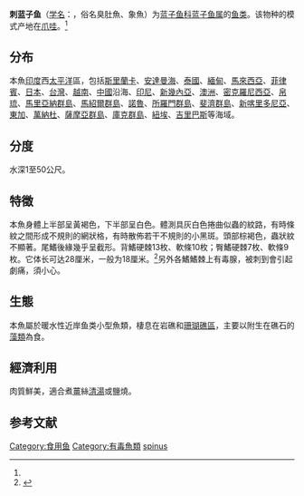 {{Speciesbox
| name = 刺藍子魚
| image = Siganus spinus.jpg
| status = NE
| status_system = IUCN3.1
| genus = Siganus
| species = spinus
| authority = [[卡尔·林奈|Linnaeus]], 1758<ref name='id8139'>{{cite web| url =http://www.bioinfo.cn/db05/BjdwSpecies.php?action=view&id=8139| title =刺蓝子鱼| work =中国动物物种编目数据库| publisher =中国科学院微生物研究所| author =中国科学院动物研究所| accessdate =2009-04-16| deadurl =yes| archiveurl =https://web.archive.org/web/20160305063903/http://www.bioinfo.cn/db05/BjdwSpecies.php?action=view&id=8139| archivedate =2016-03-05}}</ref>
| synonyms = *''Amphacanthus guamensis''<br /><small>Valenciennes, 1835</small>
*''Siganus marmorata''<br /><small>Quoy & Gaimard, 1825</small>
*''Amphacanthus tumifrons''<br /><small>Valenciennes, 1835</small>
*''Siganus tumifrons''<br /><small>Valenciennes, 1835</small>
*''Siganus striolatus''<br /><small>Günther, 1861</small>
*''Amphacanthus marmoratus''<br /><small>Quoy & Gaimard, 1825</small>
*''Amphacanthus striolatus''<br /><small>Günther, 1861</small>
*''Teuthis marmorata''<br /><small>Quoy & Gaimard, 1825</small>
*''Teuthis tumifrons''<br /><small>Valenciennes, 1835</small>
*''Teuthis striolata''<br /><small>Günther, 1861</small>
*''Amphacanthus scaroides''<br /><small>Bleeker, 1853</small>
*''Sparus spinus''<br /><small>Linnaeus, 1758</small>
*''Siganus marmoratus''<br /><small>Linnaeus, 1758</small>
}}
'''刺蓝子鱼'''（[[学名|学名]]：{{lang|la|''Siganus spinus''}}，俗名臭肚魚、象魚）为[[蓝子鱼科|蓝子鱼科]][[蓝子鱼属|蓝子鱼属]]的[[鱼类|鱼类]]。该物种的模式产地在[[爪哇|爪哇]]。<ref name='id8139'/>

==分布==
本魚[[印度|印度]]西[[太平洋|太平洋]]區，包括[[斯里蘭卡|斯里蘭卡]]、[[安達曼海|安達曼海]]、[[泰國|泰國]]、[[緬甸|緬甸]]、[[馬來西亞|馬來西亞]]、[[菲律賓|菲律賓]]、[[日本|日本]]、[[台灣|台灣]]、[[越南|越南]]、[[中國|中國]]沿海、[[印尼|印尼]]、[[新幾內亞|新幾內亞]]、[[澳洲|澳洲]]、[[密克羅尼西亞|密克羅尼西亞]]、[[帛琉|帛琉]]、[[馬里亞納群島|馬里亞納群島]]、[[馬紹爾群島|馬紹爾群島]]、[[諾魯|諾魯]]、[[所羅門群島|所羅門群島]]、[[斐濟群島|斐濟群島]]、[[新喀里多尼亞|新喀里多尼亞]]、[[東加|東加]]、[[萬納杜|萬納杜]]、[[薩摩亞群島|薩摩亞群島]]、[[庫克群島|庫克群島]]、[[紐埃|紐埃]]、[[吉里巴斯|吉里巴斯]]等海域。

==分度==
水深1至50公尺。

==特徵==
本魚身體上半部呈黃褐色，下半部呈白色。體測具灰白色捲曲似蟲的紋路，有時條紋之間形成不規則的網狀格，有時散佈若干不規則的小黑斑。頭部棕褐色，蟲狀紋不顯著。尾鰭後緣幾乎呈截形。背鰭硬棘13枚、軟條10枚；臀鰭硬棘7枚、軟條9枚。它体长可达28厘米，一般为18厘米。<ref name=FishBase>{{FishBase species|genus=Siganus|species=spinus|year=2010 |month=9}}</ref>另外各鰭鰭棘上有毒腺，被刺到會引起劇痛，須小心。

==生態==
本魚屬於暖水性近岸鱼类小型魚類，棲息在岩礁和[[珊瑚礁區|珊瑚礁區]]，主要以附生在礁石的[[藻類|藻類]]為食。

==經濟利用==
肉質鮮美，適合煮[[薑|薑]]絲[[清湯|清湯]]或鹽燒。

==参考文献==
{{reflist}}
{{Taxonbar|from=Q2194235}}

[[Category:食用鱼|Category:食用鱼]]
[[Category:有毒魚類|Category:有毒魚類]]
[[Category:藍子魚屬|spinus]]